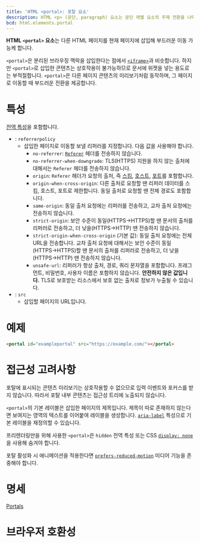 ```yaml
---
title: 'HTML <portal>: 포탈 요소'
description: HTML <p> (문단, paragraph) 요소는 문단 레벨 요소의 주제 전환을 나타냅니다.
bcd: html.elements.portal
---
```


**HTML `<portal>` 요소**는 다른 HTML 페이지를 현재 페이지에 삽입해 부드러운 이동 가능케 합니다.

`<portal>`은 분리된 브라우징 맥락을 삽입한다는 점에서 [`<iframe>`](./iframe)과 비슷합니다. 하지만 `<portal>`로 삽입한 콘텐츠는 상호작용이 불가능하므로 문서에 위젯을 넣는 용도로는 부적절합니다. `<portal>`은 다른 페이지 콘텐츠의 미리보기처럼 동작하며, 그 페이지로 이동할 때 부드러운 전환을 제공합니다.

# 특성

[전역 특성](../Global_attributes)을 포함합니다.

- : `referrerpolicy`
  - 삽입한 페이지로 이동할 보낼 리퍼러를 지정합니다. 다음 값을 사용해야 합니다.
    - `no-referrer`: [`Referer`](https://developer.mozilla.org/en-US/docs/Web/HTTP/Headers/Referer) 헤더를 전송하지 않습니다.
    - `no-referrer-when-downgrade`: TLS(HTTPS) 지원을 하지 않는 출처에 대해서는 `Referer` 헤더를 전송하지 않습니다.
    - `origin`: `Referer` 헤더가 요청의 출처, 즉 [스킴](https://developer.mozilla.org/en-US/docs/Learn/Common_questions/What_is_a_URL), [호스트](https://developer.mozilla.org/en-US/docs/Glossary/Host), [포트](https://developer.mozilla.org/en-US/docs/Glossary/Port)를 포함합니다.
    - `origin-when-cross-origin`: 다른 출처로 요청할 땐 리퍼러 데이터를 스킴, 호스트, 포트로 제한합니다. 동일 출처로 요청할 땐 전체 경로도 포함합니다.
    - `same-origin`: 동일 출처 요청에는 리퍼러를 전송하고, 교차 출처 요청에는 전송하지 않습니다.
    - `strict-origin`: 보안 수준이 동일(HTTPS→HTTPS)할 땐 문서의 출처를 리퍼러로 전송하고, 더 낮을(HTTPS→HTTP) 땐 전송하지 않습니다.
    - `strict-origin-when-cross-origin` (기본 값): 동일 출처 요청에는 전체 URL을 전송합니다. 교차 출처 요청에 대해서는 보안 수준이 동일(HTTPS→HTTPS)할 땐 문서의 출처를 리퍼러로 전송하고, 더 낮을(HTTPS→HTTP) 땐 전송하지 않습니다.
    - `unsafe-url`: 리퍼러가 항상 출처, 경로, 쿼리 문자열을 포함합니다. 프래그먼트, 비밀번호, 사용자 이름은 포함하지 않습니다. **안전하지 않은 값입니다.** TLS로 보호받는 리소스에서 보호 없는 출처로 정보가 누출될 수 있습니다.
- : `src`
  - 삽입할 페이지의 URL입니다.

# 예제

```html
<portal id="exampleportal" src="https://example.com/"></portal>
```

# 접근성 고려사항

포탈에 표시되는 콘텐츠 미리보기는 상호작용할 수 없으므로 입력 이벤트와 포커스를 받지 않습니다. 따라서 포탈 내부 콘텐츠는 접근성 트리에 노출되지 않습니다.

`<portal>`의 기본 레이블은 삽입한 페이지의 제목입니다. 제목이 따로 존재하지 않는다면 보여지는 영역의 텍스트를 이어붙여 레이블을 생성합니다. [`aria-label`](https://developer.mozilla.org/en-US/docs/Web/Accessibility/ARIA/Attributes/aria-label) 특성으로 기본 레이블을 재정의할 수 있습니다.

프리렌더링만을 위해 사용한 `<portal>`은 `hidden` 전역 특성 또는 CSS [`display: none`](/docs/Web/CSS/display)을 사용해 숨겨야 합니다.

포탈 활성화 시 애니메이션을 적용한다면 [`prefers-reduced-motion`](https://developer.mozilla.org/en-US/docs/Web/CSS/@media/prefers-reduced-motion) 미디어 기능을 존중해야 합니다.

# 명세

[Portals](https://wicg.github.io/portals/#the-portal-element)

# 브라우저 호환성

<BrowserCompat data={props.bcd} />
